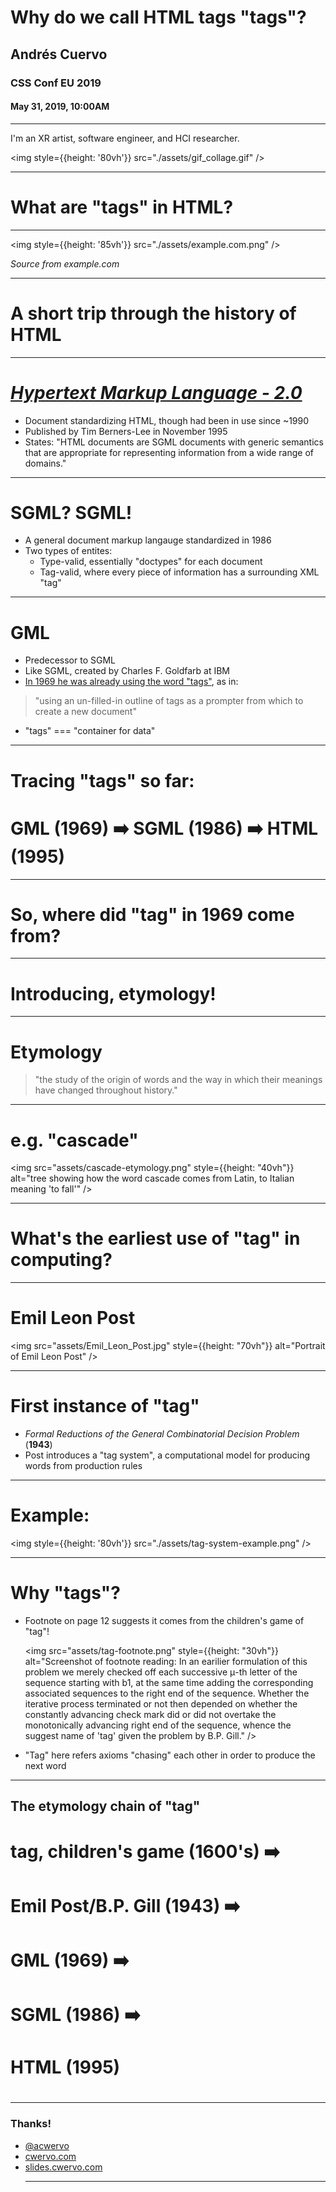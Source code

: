
# Why do we call HTML tags "tags"?

## Andrés Cuervo
### CSS Conf EU 2019
#### May 31, 2019, 10:00AM

---

I'm an XR artist, software engineer, and HCI researcher.

<img style={{height: '80vh'}} src="./assets/gif_collage.gif" />

---

# What are "tags" in HTML?

---

<img style={{height: '85vh'}} src="./assets/example.com.png" />

_Source from example.com_

---

# A short trip through the history of HTML

---

# [_Hypertext Markup Language - 2.0_](https://tools.ietf.org/html/rfc1866)

- Document standardizing HTML, though had been in use since ~1990
- Published by Tim Berners-Lee in November 1995
- States: "HTML documents are SGML documents with generic semantics that are
   appropriate for representing information from a wide range of
   domains."

---

# SGML? SGML!

- A general document markup langauge standardized in 1986
- Two types of entites:
    - Type-valid, essentially "doctypes" for each document
    - Tag-valid, where every piece of information has a surrounding XML "tag"

---

# GML

- Predecessor to SGML
- Like SGML, created by Charles F. Goldfarb at IBM
- [In 1969 he was already using the word "tags"](http://www.sgmlsource.com/history/roots.htm), as in:
> "using an un-filled-in outline of tags as a prompter from which to create a new document"
- "tags" === "container for data"

---

# Tracing "tags" so far:

# GML (1969) ➡️   SGML (1986) ➡️  HTML (1995)

---

# So, where did "tag" in 1969 come from?

---

# Introducing, etymology!

---

# Etymology

> "the study of the origin of words and the way in which their meanings have changed throughout history."

---

# e.g. "cascade"

<img src="assets/cascade-etymology.png" style={{height: "40vh"}} alt="tree showing how the word cascade comes from Latin, to Italian meaning 'to fall'" />

---

# What's the earliest use of "tag" in computing?

---

# Emil Leon Post

<img src="assets/Emil_Leon_Post.jpg" style={{height: "70vh"}} alt="Portrait of Emil Leon Post" />


---

# First instance of "tag"

- _Formal Reductions of the General Combinatorial Decision Problem_ (**1943**)
- Post introduces a "tag system", a computational model for producing words from production rules

---

# Example:

<img style={{height: '80vh'}} src="./assets/tag-system-example.png" />


---

# Why "tags"?

- Footnote on page 12 suggests it comes from the children's game of "tag"!

    <img src="assets/tag-footnote.png" style={{height: "30vh"}} alt="Screenshot of footnote reading: In an earilier formulation of this problem we merely checked off each successive μ-th letter of the sequence starting with b1, at the same time adding the corresponding associated sequences to the right end of the sequence. Whether the iterative process terminated or not then depended on whether the constantly advancing check mark did or did not overtake the monotonically advancing right end of the sequence, whence the suggest name of 'tag' given the problem by B.P. Gill." />

- "Tag" here refers axioms "chasing" each other in order to produce the next word

---

## The etymology chain of "tag"

# tag, children's game (1600's) ➡️
# Emil Post/B.P. Gill (1943) ➡️
# GML (1969) ➡️ 
# SGML (1986) ➡️ 
# HTML (1995)
# 

---

<div style={{fontSize: "5rem"}}>
<h3>Thanks!</h3>
<ul>
    <li><a style={{color: "black"}} href="https://twitter.com/acwervo">@acwervo</a></li>
    <li><a style={{color: "black"}} href="https://cwervo.com">cwervo.com</a></li>
    <li><a style={{color: "black"}} href="https://slides.cwervo.com">slides.cwervo.com</a></li>
    <hr style={{borderColor: "#000"}}/>
</ul>
</div>
